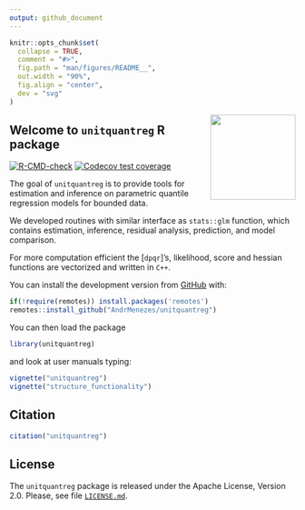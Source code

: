 ```yaml
---
output: github_document
---
```


<!-- README.md is generated from README.Rmd. Please edit that file -->

```r
knitr::opts_chunk$set(
  collapse = TRUE,
  comment = "#>",
  fig.path = "man/figures/README__",
  out.width = "90%",
  fig.align = "center",
  dev = "svg"
)
```

<img src="man/figures/unitquantreg_hex.png" align="right" height="150">

## Welcome to `unitquantreg` R package

<!-- badges: start -->
[![R-CMD-check](https://github.com/AndrMenezes/unitquantreg/actions/workflows/R-CMD-check.yaml/badge.svg)](https://github.com/AndrMenezes/unitquantreg/actions/workflows/R-CMD-check.yaml)
[![Codecov test coverage](https://codecov.io/gh/AndrMenezes/unitquantreg/branch/main/graph/badge.svg)](https://app.codecov.io/gh/AndrMenezes/unitquantreg?branch=main)
<!-- badges: end -->

The goal of `unitquantreg` is to provide tools for estimation and inference on
parametric quantile regression models for bounded data.

We developed routines with similar interface as `stats::glm` function,
which contains estimation, inference, residual analysis, prediction, and
model comparison.

For more computation efficient the [`dpqr`]'s, likelihood, score and
hessian functions are vectorized and written in `C++`.

You can install the development version from [GitHub](https://github.com/) with:

```r
if(!require(remotes)) install.packages('remotes')
remotes::install_github("AndrMenezes/unitquantreg")
```

You can then load the package

```r
library(unitquantreg)
```

and look at user manuals typing:

```r
vignette("unitquantreg")
vignette("structure_functionality")
```

## Citation

```r
citation("unitquantreg")
```

## License

The `unitquantreg` package is released under the Apache License, Version 2.0.
Please, see file [`LICENSE.md`](https://github.com/AndrMenezes/unitquantreg/blob/master/LICENSE.md).
